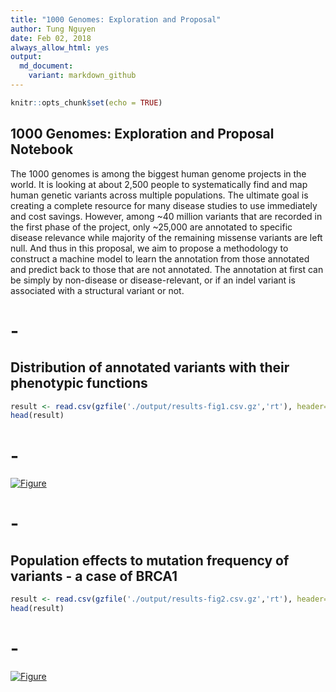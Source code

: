 ```yaml
---
title: "1000 Genomes: Exploration and Proposal"
author: Tung Nguyen
date: Feb 02, 2018
always_allow_html: yes
output:
  md_document:
    variant: markdown_github
---
```


```r
knitr::opts_chunk$set(echo = TRUE)
```

## 1000 Genomes: Exploration and Proposal Notebook

The 1000 genomes is among the biggest human genome projects in the world. It is looking at about 2,500 people to systematically find and map human genetic variants across multiple populations. The ultimate goal is creating a complete resource for many disease studies to use immediately and cost savings.
However, among ~40 million variants that are recorded in the first phase of the project, only ~25,000 are annotated to specific disease relevance while majority of the remaining missense variants are left null. And thus in this proposal, we aim to propose a methodology to construct a machine model to learn the annotation from those annotated and predict back to those that are not annotated. The annotation at first can be simply by non-disease or disease-relevant, or if an indel variant is associated with a structural variant or not.


# -


## Distribution of annotated variants with their phenotypic functions
```r

result <- read.csv(gzfile('./output/results-fig1.csv.gz','rt'), header=T, sep=",");
head(result)

```


# -


[![Figure](figures/fig1.png)](figures/fig1.html)


# -


## Population effects to mutation frequency of variants - a case of BRCA1
```r

result <- read.csv(gzfile('./output/results-fig2.csv.gz','rt'), header=T, sep=",");
head(result)

```


# -


[![Figure](figures/fig2.png)](figures/fig2.html)


# 


